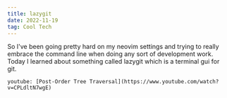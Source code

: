```yaml
---
title: lazygit
date: 2022-11-19
tag: Cool Tech
---
```




So I've been going pretty hard on my neovim settings and trying to really embrace the command line when doing any sort of development work.
Today I learned about something called <TextLink href="https://github.com/jesseduffield/lazygit">lazygit</TextLink> which is a terminal gui 
for git. 

`youtube: [Post-Order Tree Traversal](https://www.youtube.com/watch?v=CPLdltN7wgE)`
